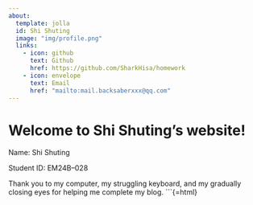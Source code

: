 ```yaml
---
about:
  template: jolla
  id: Shi Shuting
  image: "img/profile.png"
  links:
    - icon: github
      text: Github
      href: https://github.com/SharkHisa/homework
    - icon: envelope
      text: Email
      href: "mailto:mail.backsaberxxx@qq.com"  
---
```


::: {#about-block}
:::

# Welcome to Shi Shuting's website!

Name: Shi Shuting\n

Student ID: EM24B--028\n

Thank you to my computer, my struggling keyboard, and my gradually closing eyes for helping me complete my blog.
```{=html}